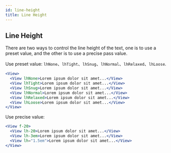 ```yaml
---
id: line-height
title: Line Height
---
```



## Line Height

There are two ways to control the line height of the text, one is to use a preset value, and the other is to use a precise pass value.

Use preset value: `lhNone`、`lhTight`、`lhSnug`、`lhNormal`、`lhRelaxed`、`lhLoose`.

<LineHeight />

```jsx
<View>
  <View lhNone>Lorem ipsum dolor sit amet...</View>
  <View lhTight>Lorem ipsum dolor sit amet...</View>
  <View lhSnug>Lorem ipsum dolor sit amet...</View>
  <View lhNormal>Lorem ipsum dolor sit amet...</View>
  <View lhRelaxed>Lorem ipsum dolor sit amet...</View>
  <View lhLoose>Lorem ipsum dolor sit amet...</View>
</View>
```

Use precise value:

```jsx
<View f-20>
  <View lh-20>Lorem ipsum dolor sit amet...</View>
  <View lh-3em>Lorem ipsum dolor sit amet...</View>
  <View lh="1.5em">Lorem ipsum dolor sit amet...</View>
</View>
```
